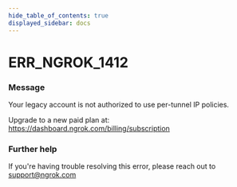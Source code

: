 ```yaml
---
hide_table_of_contents: true
displayed_sidebar: docs
---
```



# ERR_NGROK_1412

### Message

Your legacy account is not authorized to use per-tunnel IP policies.

Upgrade to a new paid plan at: https://dashboard.ngrok.com/billing/subscription

<ErrorDetails error="err_ngrok_1412" />

### Further help

If you're having trouble resolving this error, please reach out to [support@ngrok.com](mailto:support@ngrok.com?subject=Help%20with%20ERR_NGROK_1412)
